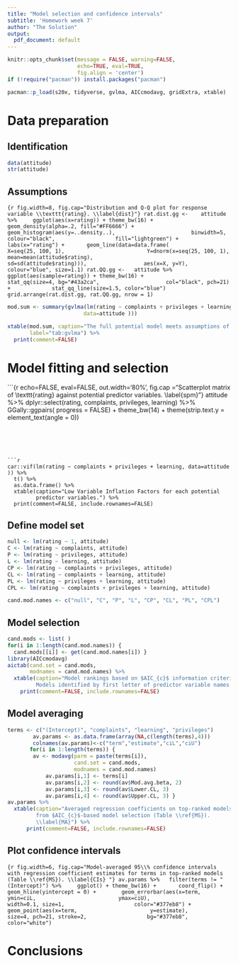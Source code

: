 ```yaml
---
title: "Model selection and confidence intervals"
subtitle: 'Homework week 7'
author: "The Solution"
output:
  pdf_document: default
---
```

```r
knitr::opts_chunk$set(message = FALSE, warning=FALSE, 
                      echo=TRUE, eval=TRUE, 
                      fig.align = 'center')
if (!require("pacman")) install.packages("pacman")

```

```r
pacman::p_load(s20x, tidyverse, gvlma, AICcmodavg, gridExtra, xtable)
```

# Data preparation

## Identification

```r
data(attitude)
str(attitude)
```

## Assumptions

```{r fig.width=8, fig.cap="Distribution and Q-Q plot for response variable \\texttt{rating}. \\label{dist}"}
rat.dist.gg <- 
  attitude %>%
    ggplot(aes(x=rating)) + theme_bw(16) + 
      geom_density(alpha=.2, fill="#FF6666") +
      geom_histogram(aes(y=..density..),      
                 binwidth=5,
                 colour="black", 
                 fill="lightgreen") +
      labs(x="rating") +
      geom_line(data=data.frame(
                        X=seq(25, 100, 1), 
                        Y=dnorm(x=seq(25, 100, 1),
                                mean=mean(attitude$rating),    
                                sd=sd(attitude$rating))), 
                aes(x=X, y=Y), 
                    colour="blue", size=1.1)
rat.QQ.gg <-
  attitude %>%
    ggplot(aes(sample=rating)) + theme_bw(16) +
            stat_qq(size=4, bg="#43a2ca",
                    col="black", pch=21) +
            stat_qq_line(size=1.5, color="blue")
grid.arrange(rat.dist.gg, rat.QQ.gg, nrow = 1)
```

\textsf{The data are sufficiently symetrical around the mean that a normal (Gaussian) distribution fits them well. }

```r
mod.sum <- summary(gvlma(lm(rating ~ complaints + privileges + learning,
                        data=attitude )))
```

```r
xtable(mod.sum, caption="The full potential model meets assumptions of the linear model.",
       label="tab:gvlma") %>%
  print(comment=FALSE)
```

# Model fitting and selection 

```{r echo=FALSE, eval=FALSE, out.width='80%', fig.cap ="Scatterplot matrix of \\texttt{rating} against potential predictor variables. \\label{spm}"}
attitude %>%
  dplyr::select(rating, complaints, privileges, learning) %>%
GGally::ggpairs( progress = FALSE) + 
  theme_bw(14) +
  theme(strip.text.y = element_text(angle = 0)) 

# \textsf{Low correlation coefficents (\emph{r} < 0.2; Fig. \ref{spm}) between \texttt{rating} and \texttt{critical} and \texttt{advance} suggest they should not be considered in potential models. }
```



```r
car::vif(lm(rating ~ complaints + privileges + learning, data=attitude )) %>%
  t() %>%
  as.data.frame() %>%
  xtable(caption="Low Variable Inflation Factors for each potential
         predictor variables.") %>%
  print(comment=FALSE, include.rownames=FALSE)
```


## Define model set

```r
null <- lm(rating ~ 1, attitude) 
C <- lm(rating ~ complaints, attitude)
P <- lm(rating ~ privileges, attitude)
L <- lm(rating ~ learning, attitude)
CP <- lm(rating ~ complaints + privileges, attitude)
CL <- lm(rating ~ complaints + learning, attitude)
PL <- lm(rating ~ privileges + learning, attitude)
CPL <- lm(rating ~ complaints + privileges + learning, attitude)

cand.mod.names <- c("null", "C", "P", "L", "CP", "CL", "PL", "CPL")
```

## Model selection

```r
cand.mods <- list( )
for(i in 1:length(cand.mod.names)) {
  cand.mods[[i]] <- get(cand.mod.names[i]) }
library(AICcmodavg)
aictab(cand.set = cand.mods,          
       modnames = cand.mod.names) %>%
  xtable(caption="Model rankings based on $AIC_{c}$ information criterion.
         Models identified by first letter of predictor variable names.\\label{MS}") %>%
    print(comment=FALSE, include.rownames=FALSE)
```



\textsf{All models that include \texttt{complaints} can be considered competitive in $AIC_{c}$-based model selection (Table \ref{MS}).  }

## Model averaging

```r
terms <- c("(Intercept)", "complaints", "learning", "privileges")
        av.params <- as.data.frame(array(NA,c(length(terms),4)))
        colnames(av.params)<-c("term","estimate","ciL","ciU")
       for(i in 1:length(terms)) {
        av <- modavg(parm = paste(terms[i]), 
                     cand.set = cand.mods, 
                     modnames = cand.mod.names)
            av.params[i,1] <- terms[i]
            av.params[i,2] <- round(av$Mod.avg.beta, 2)
            av.params[i,3] <- round(av$Lower.CL, 3) 
            av.params[i,4] <- round(av$Upper.CL, 3) }
av.params %>%
  xtable(caption="Averaged regression coefficients on top-ranked models
         from $AIC_{c}$-based model selection (Table \\ref{MS}).
         \\label{MA}") %>%
      print(comment=FALSE, include.rownames=FALSE)
```

\textsf{As the slope term of the regression equation denotes the strength of the modelled relationship, the estimated coefficient for each slope term in a regression model can be interpreted as a measure of that term's relative importance to the response variable, or \emph{effect size}.}

## Plot confidence intervals

```{r fig.width=6, fig.cap="Model-averaged 95\\% confidence intervals with regression coefficient estimates for terms in top-ranked models (Table \\ref{MS}). \\label{CIs} "}
av.params %>%
  filter(terms != "(Intercept)") %>%
    ggplot() + theme_bw(16) +
      coord_flip() + 
      geom_hline(yintercept = 0) + 
      geom_errorbar(aes(x=term,
                        ymin=ciL, 
                        ymax=ciU), 
                        width=0.1, size=1, 
                    color="#377eb8") +
      geom_point(aes(x=term, 
                     y=estimate), 
                 size=4, pch=21, stroke=2, 
                 bg="#377eb8", color="white")
```

# Conclusions

\textsf{$AIC_{c}$-based model selection indicated that three variables, \texttt{privileges}, \texttt{learning}, and \texttt{complaints} were associated with employee \texttt{ratings} of job satisfaction (Table \ref{MS}). In comparing model-averaged regression coefficients (Fig. \ref{CIs}), only \texttt{complaints} had a non-zero relationship with \texttt{rating}, which was positive. 95\% CIs for \texttt{learning} and \texttt{privileges} overlapped zero; these terms had positive and negative trends with \texttt{rating}, respectively. Thus, employee ratings appear to be most strongly determined by how well eomployees felt the company handled employee complaints.} 